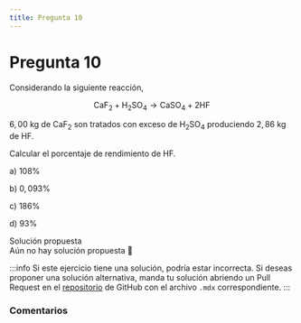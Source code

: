```yaml
---
title: Pregunta 10
---
```



# Pregunta 10

<div className="exercise">
Considerando la siguiente reacción,

$$
\mathrm{CaF}_2+\mathrm{H}_2 \mathrm{SO}_4 \rightarrow \mathrm{CaSO}_4+2 \mathrm{HF}
$$

$6,00 \mathrm{~kg}$ de $\mathrm{CaF}_2$ son tratados con exceso de $\mathrm{H}_2 \mathrm{SO}_4$ produciendo $2,86 \mathrm{~kg}$ de $\mathrm{HF}$.

Calcular el porcentaje de rendimiento de $\mathrm{HF}$.

a) $108 \%$

b) $0,093 \%$

c) $186 \%$

d) $93 \%$
</div>

<MDXDetails>
<summary>Solución propuesta</summary>

<div className="exercise">
Aún no hay solución propuesta 🥲
</div>

:::info
Si este ejercicio tiene una solución, podría estar incorrecta. Si deseas proponer una solución alternativa, manda tu solución abriendo
un Pull Request en el [repositorio](https://github.com/crow-rojas/apuntes-fundamentals/pulls) de GitHub con el archivo
`.mdx` correspondiente.
:::

</MDXDetails>

### Comentarios

<Disqus
  url="https://crow-rojas.github.io/apuntes-fundamentals/docs/science/chemistry/exercises/2018-2/p10"
  identifier="docs/science/chemistry/exercises/2018-2/p10"
  title="2018-2 Quimica - Pregunta 10"
/>
